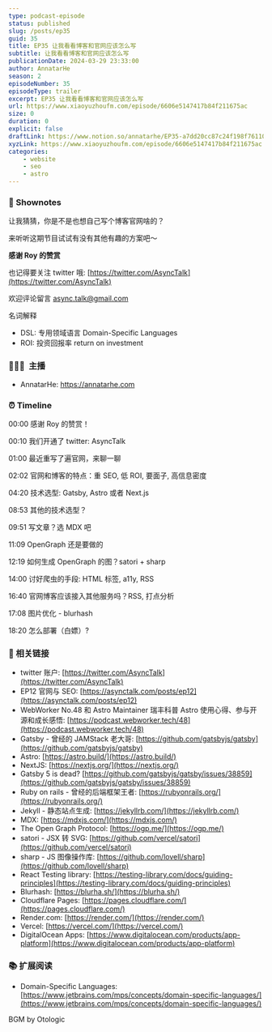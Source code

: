 ```yaml
---
type: podcast-episode
status: published
slug: /posts/ep35
guid: 35
title: EP35 让我看看博客和官网应该怎么写
subtitle: 让我看看博客和官网应该怎么写
publicationDate: 2024-03-29 23:33:00
author: AnnatarHe
season: 2
episodeNumber: 35
episodeType: trailer
excerpt: EP35 让我看看博客和官网应该怎么写
url: https://www.xiaoyuzhoufm.com/episode/6606e5147417b84f211675ac
size: 0
duration: 0
explicit: false
draftLink: https://www.notion.so/annatarhe/EP35-a7dd20cc87c24f198f76110a31d53d9a?pvs=4
xyzLink: https://www.xiaoyuzhoufm.com/episode/6606e5147417b84f211675ac
categories:
    - website
    - seo
    - astro
---
```


### 📕 Shownotes

让我猜猜，你是不是也想自己写个博客官网啥的？

来听听这期节目试试有没有其他有趣的方案吧～

**感谢 Roy 的赞赏**

也记得要关注 twitter 哦: [https://twitter.com/AsyncTalk](https://twitter.com/AsyncTalk)

欢迎评论留言 async.talk@gmail.com

名词解释

-   DSL: 专用领域语言 Domain-Specific Languages
-   ROI: 投资回报率 return on investment

### 👨‍👨‍👦  主播

-   AnnatarHe: https://annatarhe.com

### ⏰ Timeline

00:00 感谢 Roy 的赞赏！

00:10 我们开通了 twitter: AsyncTalk

01:00 最近重写了遍官网，来聊一聊

02:02 官网和博客的特点：重 SEO, 低 ROI, 要面子, 高信息密度

04:20 技术选型: Gatsby, Astro 或者 Next.js

08:53 其他的技术选型？

09:51 写文章？选 MDX 吧

11:09 OpenGraph 还是要做的

12:19 如何生成 OpenGraph 的图？satori + sharp

14:00 讨好爬虫的手段: HTML 标签, a11y, RSS

16:40 官网博客应该接入其他服务吗？RSS, 打点分析

17:08 图片优化 - blurhash

18:20 怎么部署（白嫖）?

### 🔗 相关链接

-   twitter 账户: [https://twitter.com/AsyncTalk](https://twitter.com/AsyncTalk)
-   EP12 官网与 SEO: [https://asynctalk.com/posts/ep12](https://asynctalk.com/posts/ep12)
-   WebWorker No.48 和 Astro Maintainer 瑞丰科普 Astro 使用心得、参与开源和成长感悟: [https://podcast.webworker.tech/48](https://podcast.webworker.tech/48)
-   Gatsby - 曾经的 JAMStack 老大哥: [https://github.com/gatsbyjs/gatsby](https://github.com/gatsbyjs/gatsby)
-   Astro: [https://astro.build/](https://astro.build/)
-   NextJS: [https://nextjs.org/](https://nextjs.org/)
-   Gatsby 5 is dead? [https://github.com/gatsbyjs/gatsby/issues/38859](https://github.com/gatsbyjs/gatsby/issues/38859)
-   Ruby on rails - 曾经的后端框架王者: [https://rubyonrails.org/](https://rubyonrails.org/)
-   Jekyll - 静态站点生成: [https://jekyllrb.com/](https://jekyllrb.com/)
-   MDX: [https://mdxjs.com/](https://mdxjs.com/)
-   The Open Graph Protocol: [https://ogp.me/](https://ogp.me/)
-   satori - JSX 转 SVG: [https://github.com/vercel/satori](https://github.com/vercel/satori)
-   sharp - JS 图像操作库: [https://github.com/lovell/sharp](https://github.com/lovell/sharp)
-   React Testing library: [https://testing-library.com/docs/guiding-principles](https://testing-library.com/docs/guiding-principles)
-   Blurhash: [https://blurha.sh/](https://blurha.sh/)
-   Cloudflare Pages: [https://pages.cloudflare.com/](https://pages.cloudflare.com/)
-   Render.com: [https://render.com/](https://render.com/)
-   Vercel: [https://vercel.com/](https://vercel.com/)
-   DigitalOcean Apps: [https://www.digitalocean.com/products/app-platform](https://www.digitalocean.com/products/app-platform)

### 📚 扩展阅读

-   Domain-Specific Languages: [https://www.jetbrains.com/mps/concepts/domain-specific-languages/](https://www.jetbrains.com/mps/concepts/domain-specific-languages/)

BGM by Otologic
